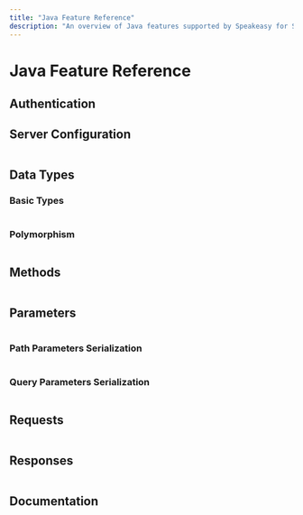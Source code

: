 ```yaml
---
title: "Java Feature Reference"
description: "An overview of Java features supported by Speakeasy for SDK generation from an OpenAPI / Swagger spec."
---
```



# Java Feature Reference

## Authentication

<Table 
  data={[
    { name: "HTTP Basic", support: "✅", docs: "Docs", notes: "" },
    { name: "API Key (bearer, header, cookie, query)", support: "✅", docs: "Docs", notes: "" },
    { name: "OAuth implicit flow", support: "✅", docs: "Docs", notes: "" },
    { name: "OAuth refresh token flow", support: "✅ using security callbacks", docs: "Docs", notes: "" },
    { name: "OAuth client credentials flow", support: "🏗️ Partial", docs: "Docs", notes: "" },
    { name: "OAuth resource owner password flow", support: "✅", docs: "Docs", notes: "" },
    { name: "mTLS", support: "🏗️ Partial", docs: "Docs", notes: "" }
  ]}
  columns={[
    { key: "name", header: "Name" },
    { key: "support", header: "Support" },
    { key: "docs", header: "Docs" },
    { key: "notes", header: "Notes" }
  ]}
/>

## Server Configuration

<Table 
  data={[
    { name: "URL Templating", support: "✅", docs: "[defining `variables`](/docs/customize-sdks/servers#use-templated-urls)", notes: "" },
    { name: "Multiple server", support: "✅", docs: "[`x-speakeasy-server-id` extension](/docs/customize-sdks/servers#declare-multiple-servers)", notes: "" },
    { name: "Describe server outside the spec", support: "✅", docs: "[`serverUrl` config](/docs/customize-sdks/servers#declare-base-server-url)", notes: "" }
  ]}
  columns={[
    { key: "name", header: "Name" },
    { key: "support", header: "Support" },
    { key: "docs", header: "Docs" },
    { key: "notes", header: "Notes" }
  ]}
/>

## Data Types

### Basic Types

<Table 
  data={[
    { name: "Numbers", support: "✅", docs: "[data-types](https://swagger.io/docs/specification/data-models/data-types/#numbers)", notes: "`float`, `double`, `int32`, `int64`" },
    { name: "Strings", support: "✅", docs: "[data-types](https://swagger.io/docs/specification/data-models/data-types/#strings)", notes: "" },
    { name: "Date Time", support: "✅", docs: "[data-types](https://swagger.io/docs/specification/data-models/data-types/#date-time)", notes: "" },
    { name: "Boolean", support: "✅", docs: "[data-types](https://swagger.io/docs/specification/data-models/data-types/#booleans)", notes: "" },
    { name: "Binary", support: "✅", docs: "[data-types](https://swagger.io/docs/specification/data-models/data-types/#binary)", notes: "" },
    { name: "Enums", support: "✅", docs: "[data-types](https://swagger.io/docs/specification/data-models/data-types/#enumerations)", notes: "" },
    { name: "Arrays", support: "✅", docs: "[data-types](https://swagger.io/docs/specification/data-models/data-types/#arrays)", notes: "" },
    { name: "Maps", support: "✅", docs: "[data-types](https://swagger.io/docs/specification/data-models/data-types/#maps)", notes: "" },
    { name: "Objects", support: "✅", docs: "[data-types](https://swagger.io/docs/specification/data-models/data-types/#objects)", notes: "" },
    { name: "Any", support: "✅", docs: "[data-types](https://swagger.io/docs/specification/data-models/data-types/#any)", notes: "" },
    { name: "Null", support: "✅", docs: "[data-types](https://swagger.io/docs/specification/data-models/data-types/#nil)", notes: "" }
  ]}
  columns={[
    { key: "name", header: "Name" },
    { key: "support", header: "Support" },
    { key: "docs", header: "Docs" },
    { key: "notes", header: "Notes" }
  ]}
/>

### Polymorphism

<Table 
  data={[
    { name: "Union Types", support: "✅", docs: "[Using `oneOf`](https://swagger.io/docs/specification/data-models/oneof-anyof-allof-not/#oneof)", notes: "`anyOf` is treated as `oneOf` and will create a union type object." },
    { name: "Intersection Types", support: "🏗️ Partial", docs: "[Using `allOf`](https://swagger.io/docs/specification/data-models/oneof-anyof-allof-not/#allof)", notes: "" }
  ]}
  columns={[
    { key: "name", header: "Name" },
    { key: "support", header: "Support" },
    { key: "docs", header: "Docs" },
    { key: "notes", header: "Notes" }
  ]}
/>

## Methods

<Table 
  data={[
    { name: "Namespacing", support: "✅", docs: "[grouping operations](/docs/customize-sdks/namespaces)", notes: "" },
    { name: "Multi-level Namespacing", support: "✅", docs: "[multi-level grouping](/docs/customize-sdks/namespaces#define-multi-level-namespaces)", notes: "" },
    { name: "Custom naming", support: "✅", docs: "[`x-speakeasy-name-override` extension](/docs/customize-sdks/methods#change-method-names)", notes: "" },
    { name: "Exclude Methods", support: "✅", docs: "[`x-speakeasy-ignore` extension](/docs/customize-sdks/methods#exclude-methods-from-sdk)", notes: "" },
    { name: "Deprecation", support: "✅", docs: "the [`deprecate` flag](/docs/customize-sdks/methods#deprecate-methods)", notes: "" }
  ]}
  columns={[
    { key: "name", header: "Name" },
    { key: "support", header: "Support" },
    { key: "docs", header: "Docs" },
    { key: "notes", header: "Notes" }
  ]}
/>

## Parameters

<Table 
  data={[
    { name: "Pass Inline", support: "✅", docs: "[flattening parameters](/docs/customize-sdks/methods#configuring-method-signatures)", notes: "" },
    { name: "Pass via Request Object", support: "✅", docs: "[request object](/docs/customize-sdks/methods#configuring-method-signatures)", notes: "" },
    { name: "Exclude Parameters", support: "✅", docs: "[`x-speakeasy-ignore` extension](/docs/customize-sdks/methods#exclude-parameters-from-signatures)", notes: "" },
    { name: "Deprecate Parameters", support: "✅", docs: "the [`deprecate` flag](/docs/customize-sdks/deprecations#deprecate-parameters)", notes: "" },
    { name: "Define globally", support: "✅", docs: "[global parameters](/docs/customize-sdks/globals)", notes: "" }
  ]}
  columns={[
    { key: "name", header: "Name" },
    { key: "support", header: "Support" },
    { key: "docs", header: "Docs" },
    { key: "notes", header: "Notes" }
  ]}
/>

### Path Parameters Serialization

<Table 
  data={[
    { name: "Default (style = simple, explode = false)", support: "✅", docs: "[Swagger Docs](https://swagger.io/docs/specification/serialization/#path/)", notes: "" },
    { name: "Basic types", support: "✅", docs: "[Swagger Docs](https://swagger.io/docs/specification/serialization/#path/)", notes: "" },
    { name: "Simple objects", support: "✅", docs: "[Swagger Docs](https://swagger.io/docs/specification/serialization/#path/)", notes: "" },
    { name: "`label` & `matrix`", support: "❌", docs: "[Swagger Docs](https://swagger.io/docs/specification/serialization/#path/)", notes: "" }
  ]}
  columns={[
    { key: "name", header: "Name" },
    { key: "support", header: "Support" },
    { key: "docs", header: "Docs" },
    { key: "notes", header: "Notes" }
  ]}
/>

### Query Parameters Serialization

<Table 
  data={[
    { name: "`json`", support: "✅", docs: "[Swagger Docs](https://swagger.io/docs/specification/serialization/#query/)", notes: "" },
    { name: "`form`", support: "✅", docs: "[Swagger Docs](https://swagger.io/docs/specification/serialization/#query/)", notes: "" },
    { name: "`spaceDelimited`", support: "✅", docs: "[Swagger Docs](https://swagger.io/docs/specification/serialization/#query/)", notes: "" },
    { name: "`pipeDelimited`", support: "✅", docs: "[Swagger Docs](https://swagger.io/docs/specification/serialization/#query/)", notes: "" },
    { name: "`deepObject`", support: "✅", docs: "[Swagger Docs](https://swagger.io/docs/specification/serialization/#query/)", notes: "" },
    { name: "Basic types", support: "✅", docs: "[Swagger Docs](https://swagger.io/docs/specification/serialization/#query/)", notes: "" },
    { name: "Simple objects", support: "✅", docs: "[Swagger Docs](https://swagger.io/docs/specification/serialization/#query/)", notes: "" }
  ]}
  columns={[
    { key: "name", header: "Name" },
    { key: "support", header: "Support" },
    { key: "docs", header: "Docs" },
    { key: "notes", header: "Notes" }
  ]}
/>

## Requests

<Table 
  data={[
    { name: "Request headers", support: "✅", docs: "[Swagger Docs](https://swagger.io/docs/specification/serialization/#header/)", notes: "" },
    { name: "Request retries", support: "✅", docs: "[retries](/docs/customize-sdks/retries)", notes: "" },
    { name: "`json`", support: "✅", docs: "[Swagger Docs](https://swagger.io/docs/specification/serialization/#request-body/)", notes: "Both `application/json` and `text/json`" },
    { name: "form data", support: "✅", docs: "[Swagger Docs](https://swagger.io/docs/specification/serialization/#request-body/)", notes: "" },
    { name: "binary", support: "✅", docs: "[Swagger Docs](https://swagger.io/docs/specification/serialization/#request-body/)", notes: "" },
    { name: "raw byte", support: "✅", docs: "[Swagger Docs](https://swagger.io/docs/specification/serialization/#request-body/)", notes: "" },
    { name: "plain text", support: "✅", docs: "[Swagger Docs](https://swagger.io/docs/specification/serialization/#request-body/)", notes: "" },
    { name: "`x-www-form-urlencoded`", support: "🏗️ Partial", docs: "[Swagger Docs](https://swagger.io/docs/specification/serialization/#request-body/)", notes: "Including encoding, but not non-object types" },
    { name: "XML", support: "❌", docs: "[Swagger Docs](https://swagger.io/docs/specification/serialization/#request-body/)", notes: "" },
    { name: "Other media types", support: "❌", docs: "[Swagger Docs](https://swagger.io/docs/specification/serialization/#request-body/)", notes: "" }
  ]}
  columns={[
    { key: "name", header: "Name" },
    { key: "support", header: "Support" },
    { key: "docs", header: "Docs" },
    { key: "notes", header: "Notes" }
  ]}
/>

## Responses

<Table 
  data={[
    { name: "Pagination", support: "✅", docs: "[`x-speakeasy-pagination` extension](/docs/customize-sdks/pagination)", notes: "" },
    { name: "Custom Errors", support: "✅", docs: "[`x-speakeasy-errors` extension](/docs/customize-sdks/errors)", notes: "" },
    { name: "json", support: "✅", docs: "[Swagger Docs](https://swagger.io/docs/specification/serialization/#response/)", notes: "" },
    { name: "plain text", support: "✅", docs: "[Swagger Docs](https://swagger.io/docs/specification/serialization/#response/)", notes: "" },
    { name: "binary", support: "✅", docs: "[Swagger Docs](https://swagger.io/docs/specification/serialization/#response/)", notes: "" },
    { name: "raw byte", support: "✅", docs: "[Swagger Docs](https://swagger.io/docs/specification/serialization/#response/)", notes: "" },
    { name: "XML", support: "❌", docs: "[Swagger Docs](https://swagger.io/docs/specification/serialization/#response/)", notes: "" },
    { name: "Other media types", support: "❌", docs: "[Swagger Docs](https://swagger.io/docs/specification/serialization/#response/)", notes: "" }
  ]}
  columns={[
    { key: "name", header: "Name" },
    { key: "support", header: "Support" },
    { key: "docs", header: "Docs" },
    { key: "notes", header: "Notes" }
  ]}
/>

## Documentation

<Table 
  data={[
    { name: "`README` generation", support: "✅", docs: "[README generation](/docs/customize-sdks/sdk-docs)", notes: "" },
    { name: "Usage Snippet generation", support: "✅", docs: "[snippet generation](/docs/customize-sdks/sdk-docs#usage-examples)", notes: "" },
    { name: "Documentation generation", support: "✅", docs: "[documentation generation](/docs/customize-sdks/sdk-docs)", notes: "" }
  ]}
  columns={[
    { key: "name", header: "Name" },
    { key: "support", header: "Support" },
    { key: "docs", header: "Docs" },
    { key: "notes", header: "Notes" }
  ]}
/>

